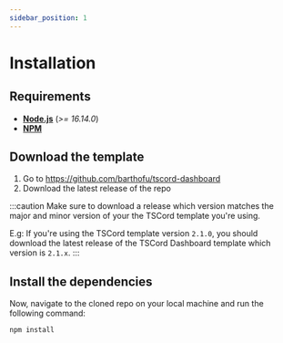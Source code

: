 ```yaml
---
sidebar_position: 1
---
```


# Installation

## Requirements

- **[Node.js](https://nodejs.org/)** (*>= 16.14.0*)
- **[NPM](https://docs.npmjs.com/downloading-and-installing-node-js-and-npm)**

## Download the template

1. Go to https://github.com/barthofu/tscord-dashboard
2. Download the latest release of the repo

:::caution
Make sure to download a release which version matches the major and minor version of your the TSCord template you're using.

E.g:
If you're using the TSCord template version `2.1.0`, you should download the latest release of the TSCord Dashboard template which version is `2.1.x`.
:::

## Install the dependencies

Now, navigate to the cloned repo on your local machine and run the following command:
```bash
npm install
```